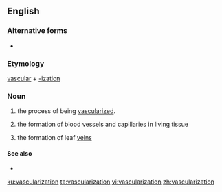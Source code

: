 ==English==

===Alternative forms===
* {{l|en|vascularisation}}

===Etymology===
[[vascular]] + [[-ization]]

===Noun===
{{en-noun}}

# the process of being [[vascularize]]d.
# {{lb|en|medicine}} the formation of blood vessels and capillaries in living tissue
# {{lb|en|botany}} the formation of leaf [[vein]]s

====See also====
* {{l|en|vasculature}}

[[ku:vascularization]]
[[ta:vascularization]]
[[vi:vascularization]]
[[zh:vascularization]]